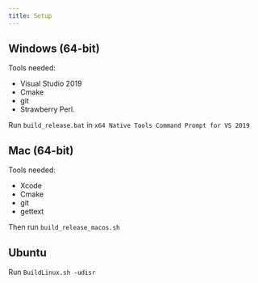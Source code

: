 ```yaml
---
title: Setup
---
```


## Windows (64-bit)

Tools needed:

- Visual Studio 2019
- Cmake
- git
- Strawberry Perl.

Run `build_release.bat` in `x64 Native Tools Command Prompt for VS 2019`

## Mac (64-bit)

Tools needed:
- Xcode
- Cmake
- git
- gettext

Then run `build_release_macos.sh`

## Ubuntu

Run `BuildLinux.sh -udisr`

